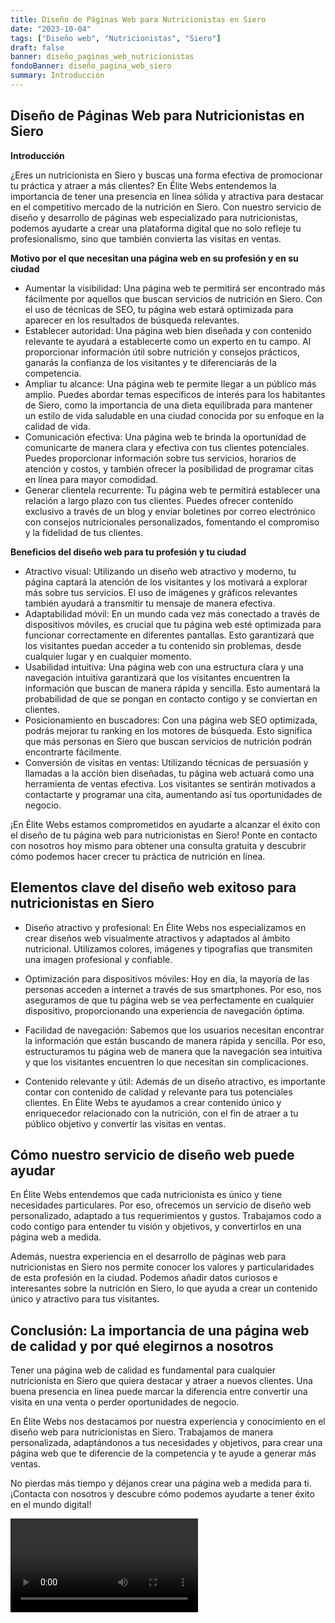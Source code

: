 ```yaml
---
title: Diseño de Páginas Web para Nutricionistas en Siero
date: "2023-10-04"
tags: ["Diseño web", "Nutricionistas", "Siero"]
draft: false
banner: diseño_paginas_web_nutricionistas
fondoBanner: diseño_pagina_web_siero
summary: Introducción
---
```



## Diseño de Páginas Web para Nutricionistas en Siero

**Introducción**

¿Eres un nutricionista en Siero y buscas una forma efectiva de promocionar tu práctica y atraer a más clientes? En Élite Webs entendemos la importancia de tener una presencia en línea sólida y atractiva para destacar en el competitivo mercado de la nutrición en Siero. Con nuestro servicio de diseño y desarrollo de páginas web especializado para nutricionistas, podemos ayudarte a crear una plataforma digital que no solo refleje tu profesionalismo, sino que también convierta las visitas en ventas.

**Motivo por el que necesitan una página web en su profesión y en su ciudad**

- Aumentar la visibilidad: Una página web te permitirá ser encontrado más fácilmente por aquellos que buscan servicios de nutrición en Siero. Con el uso de técnicas de SEO, tu página web estará optimizada para aparecer en los resultados de búsqueda relevantes.
- Establecer autoridad: Una página web bien diseñada y con contenido relevante te ayudará a establecerte como un experto en tu campo. Al proporcionar información útil sobre nutrición y consejos prácticos, ganarás la confianza de los visitantes y te diferenciarás de la competencia.
- Ampliar tu alcance: Una página web te permite llegar a un público más amplio. Puedes abordar temas específicos de interés para los habitantes de Siero, como la importancia de una dieta equilibrada para mantener un estilo de vida saludable en una ciudad conocida por su enfoque en la calidad de vida.
- Comunicación efectiva: Una página web te brinda la oportunidad de comunicarte de manera clara y efectiva con tus clientes potenciales. Puedes proporcionar información sobre tus servicios, horarios de atención y costos, y también ofrecer la posibilidad de programar citas en línea para mayor comodidad.
- Generar clientela recurrente: Tu página web te permitirá establecer una relación a largo plazo con tus clientes. Puedes ofrecer contenido exclusivo a través de un blog y enviar boletines por correo electrónico con consejos nutricionales personalizados, fomentando el compromiso y la fidelidad de tus clientes.

**Beneficios del diseño web para tu profesión y tu ciudad**

- Atractivo visual: Utilizando un diseño web atractivo y moderno, tu página captará la atención de los visitantes y los motivará a explorar más sobre tus servicios. El uso de imágenes y gráficos relevantes también ayudará a transmitir tu mensaje de manera efectiva.
- Adaptabilidad móvil: En un mundo cada vez más conectado a través de dispositivos móviles, es crucial que tu página web esté optimizada para funcionar correctamente en diferentes pantallas. Esto garantizará que los visitantes puedan acceder a tu contenido sin problemas, desde cualquier lugar y en cualquier momento.
- Usabilidad intuitiva: Una página web con una estructura clara y una navegación intuitiva garantizará que los visitantes encuentren la información que buscan de manera rápida y sencilla. Esto aumentará la probabilidad de que se pongan en contacto contigo y se conviertan en clientes.
- Posicionamiento en buscadores: Con una página web SEO optimizada, podrás mejorar tu ranking en los motores de búsqueda. Esto significa que más personas en Siero que buscan servicios de nutrición podrán encontrarte fácilmente.
- Conversión de visitas en ventas: Utilizando técnicas de persuasión y llamadas a la acción bien diseñadas, tu página web actuará como una herramienta de ventas efectiva. Los visitantes se sentirán motivados a contactarte y programar una cita, aumentando así tus oportunidades de negocio.

¡En Élite Webs estamos comprometidos en ayudarte a alcanzar el éxito con el diseño de tu página web para nutricionistas en Siero! Ponte en contacto con nosotros hoy mismo para obtener una consulta gratuita y descubrir cómo podemos hacer crecer tu práctica de nutrición en línea.

<GifSeo />

<Cta />

## Elementos clave del diseño web exitoso para nutricionistas en Siero

- Diseño atractivo y profesional: En Élite Webs nos especializamos en crear diseños web visualmente atractivos y adaptados al ámbito nutricional. Utilizamos colores, imágenes y tipografías que transmiten una imagen profesional y confiable.

- Optimización para dispositivos móviles: Hoy en día, la mayoría de las personas acceden a internet a través de sus smartphones. Por eso, nos aseguramos de que tu página web se vea perfectamente en cualquier dispositivo, proporcionando una experiencia de navegación óptima.

- Facilidad de navegación: Sabemos que los usuarios necesitan encontrar la información que están buscando de manera rápida y sencilla. Por eso, estructuramos tu página web de manera que la navegación sea intuitiva y que los visitantes encuentren lo que necesitan sin complicaciones.

- Contenido relevante y útil: Además de un diseño atractivo, es importante contar con contenido de calidad y relevante para tus potenciales clientes. En Élite Webs te ayudamos a crear contenido único y enriquecedor relacionado con la nutrición, con el fin de atraer a tu público objetivo y convertir las visitas en ventas.

## Cómo nuestro servicio de diseño web puede ayudar

En Élite Webs entendemos que cada nutricionista es único y tiene necesidades particulares. Por eso, ofrecemos un servicio de diseño web personalizado, adaptado a tus requerimientos y gustos. Trabajamos codo a codo contigo para entender tu visión y objetivos, y convertirlos en una página web a medida.

Además, nuestra experiencia en el desarrollo de páginas web para nutricionistas en Siero nos permite conocer los valores y particularidades de esta profesión en la ciudad. Podemos añadir datos curiosos e interesantes sobre la nutrición en Siero, lo que ayuda a crear un contenido único y atractivo para tus visitantes.

## Conclusión: La importancia de una página web de calidad y por qué elegirnos a nosotros

Tener una página web de calidad es fundamental para cualquier nutricionista en Siero que quiera destacar y atraer a nuevos clientes. Una buena presencia en línea puede marcar la diferencia entre convertir una visita en una venta o perder oportunidades de negocio.

En Élite Webs nos destacamos por nuestra experiencia y conocimiento en el diseño web para nutricionistas en Siero. Trabajamos de manera personalizada, adaptándonos a tus necesidades y objetivos, para crear una página web que te diferencie de la competencia y te ayude a generar más ventas.

No pierdas más tiempo y déjanos crear una página web a medida para ti. ¡Contacta con nosotros y descubre cómo podemos ayudarte a tener éxito en el mundo digital!

<Video />

<CtaBot job="Nutricionistas" city="Siero" />

<Gmaps query="Siero+españa+maps" />

